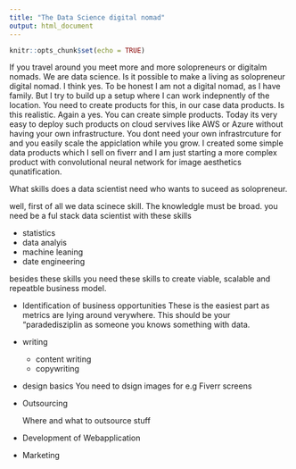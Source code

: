 ```yaml
---
title: "The Data Science digital nomad"
output: html_document
---
```


```r
knitr::opts_chunk$set(echo = TRUE)
```
If you travel around you meet more and more solopreneurs or digitalm nomads. We are data science. Is it possible to make a living as solopreneur digital nomad. I think yes. To be honest I am not a digital nomad, as I have family. But I try to build up a setup where I can work indepnently of the location. You need to create products for this, in our case data products. Is this realistic. Again a yes. You can create simple products. Today its very easy to deploy such products on cloud servives like AWS or Azure without having your own infrastructure. You dont need your own infrastrcuture for and you easily scale the appiclation while you grow. I created some simple data products which I sell on fiverr and I am just starting a more complex product with convolutional neural network for image aesthetics qunatification. 

What skills does a data scientist need who wants to suceed as  solopreneur.

well, first of all we data scinece skill. The knowledgle must be broad. you need be a ful stack data scientist with these skills

- statistics
- data analyis
- machine leaning
- date engineering

besides these skills you need these skills to create viable, scalable and repeatble business model.

- Identification of business opportunities
These is the easiest part as metrics are lying around verywhere. This should be your "paradedisziplin as someone you knows something with data.

- writing
   - content writing
   - copywriting
   
- design basics
  You need to dsign images for e.g Fiverr screens
  
- Outsourcing
   
   Where and what to outsource stuff

- Development of Webapplication

- Marketing

